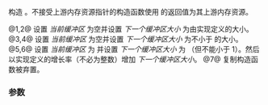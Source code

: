 {{cpp/experimental/pmr/monotonic_buffer_resource/title|monotonic_buffer_resource}}
{{cpp/experimental/lib extensions/pmr/monotonic_buffer_resource/navbar}}
{{dcl begin}}
{{dcl|since=libfund_ts|num=1|1=
monotonic_buffer_resource();
}}
{{dcl|since=libfund_ts|num=2|1=
explicit monotonic_buffer_resource( memory_resource* upstream );
}}
{{dcl|since=libfund_ts|num=3|1=
explicit monotonic_buffer_resource( std::size_t initial_size );
}}
{{dcl|since=libfund_ts|num=4|1=
monotonic_buffer_resource( std::size_t initial_size,
                           memory_resource* upstream );
}}
{{dcl|since=libfund_ts|num=5|1=
monotonic_buffer_resource( void* buffer, std::size_t buffer_size );
}}
{{dcl|since=libfund_ts|num=6|1=
monotonic_buffer_resource( void* buffer, std::size_t buffer_size,
                           memory_resource* upstream );
}}
{{dcl|since=libfund_ts|num=7|1=
monotonic_buffer_resource( const monotonic_buffer_resource&amp; ) = delete;
}}
{{dcl end}}

构造 {{tt|monotonic_buffer_resource}}。不接受上游内存资源指针的构造函数使用 {{c|std::experimental::pmr::get_default_resource()}} 的返回值为其上游内存资源。

@1,2@ 设置 ''当前缓冲区'' 为空并设置 ''下一个缓冲区大小'' 为由实现定义的大小。
@3,4@ 设置 ''当前缓冲区'' 为空并设置 ''下一个缓冲区大小'' 为不小于 {{c|initial_size}} 的大小。
@5,6@ 设置 ''当前缓冲区'' 为 {{c|buffer}} 并设置 ''下一个缓冲区大小'' 为 {{c|buffer_size}}（但不能小于 1）。然后以实现定义的增长率（不必为整数）增加 ''下一个缓冲区大小''。
@7@ 复制构造函数被弃置。

===参数===
{{par begin}}
{{par|upstream|使用的上游内存资源；必须指向有效内存资源}}
{{par|initial_size|分配的第一个缓冲区的最小大小；必须大于零}}
{{par|buffer|使用的初始缓冲区}}
{{par|buffer_size|初始缓冲区的大小；不能大于 {{c|buffer}} 中的字节数}}
{{par end}}